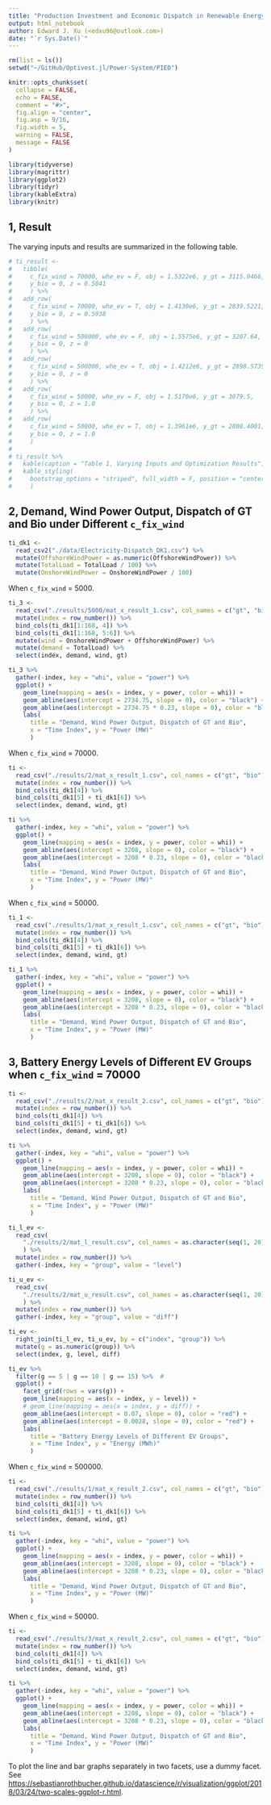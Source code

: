 ```yaml
---
title: "Production Investment and Economic Dispatch in Renewable Energy System"
output: html_notebook
author: Edward J. Xu (<edxu96@outlook.com>)
date: "`r Sys.Date()`"
---
```


```r
rm(list = ls())
setwd("~/GitHub/Optivest.jl/Power-System/PIED")

knitr::opts_chunk$set(
  collapse = FALSE,
  echo = FALSE,
  comment = "#>",
  fig.align = "center",
  fig.asp = 9/16,
  fig.width = 5,
  warning = FALSE,
  message = FALSE
)
```

```r
library(tidyverse)
library(magrittr)
library(ggplot2)
library(tidyr)
library(kableExtra)
library(knitr)
```

## 1, Result

The varying inputs and results are summarized in the following table.

```r
# ti_result <-
#   tibble(
#     c_fix_wind = 70000, whe_ev = F, obj = 1.5322e6, y_gt = 3115.9466, 
#     y_bio = 0, z = 0.5041
#     ) %>%
#   add_row(
#     c_fix_wind = 70000, whe_ev = T, obj = 1.4130e6, y_gt = 2839.5221, 
#     y_bio = 0, z = 0.5938
#     ) %>%
#   add_row(
#     c_fix_wind = 500000, whe_ev = F, obj = 1.5575e6, y_gt = 3207.64, 
#     y_bio = 0, z = 0
#     ) %>%
#   add_row(
#     c_fix_wind = 500000, whe_ev = T, obj = 1.4212e6, y_gt = 2898.5735, 
#     y_bio = 0, z = 0
#     ) %>%
#   add_row(
#     c_fix_wind = 50000, whe_ev = F, obj = 1.5170e6, y_gt = 3079.5, 
#     y_bio = 0, z = 1.0
#     ) %>%
#   add_row(
#     c_fix_wind = 50000, whe_ev = T, obj = 1.3961e6, y_gt = 2808.4001, 
#     y_bio = 0, z = 1.0
#     )
# 
# ti_result %>%
#   kable(caption = "Table 1, Varying Inputs and Optimization Results") %>%
#   kable_styling(
#     bootstrap_options = "striped", full_width = F, position = "center"
#     )
```

## 2, Demand, Wind Power Output, Dispatch of GT and Bio under Different `c_fix_wind`

```r
ti_dk1 <- 
  read_csv2("./data/Electricity-Dispatch_DK1.csv") %>%
  mutate(OffshoreWindPower = as.numeric(OffshoreWindPower)) %>%
  mutate(TotalLoad = TotalLoad / 100) %>%
  mutate(OnshoreWindPower = OnshoreWindPower / 100)
```


When `c_fix_wind` = 5000. 

```r
ti_3 <- 
  read_csv("./results/5000/mat_x_result_1.csv", col_names = c("gt", "bio")) %>%
  mutate(index = row_number()) %>%
  bind_cols(ti_dk1[1:168, 4]) %>%
  bind_cols(ti_dk1[1:168, 5:6]) %>%
  mutate(wind = OnshoreWindPower + OffshoreWindPower) %>%
  mutate(demand = TotalLoad) %>%
  select(index, demand, wind, gt)

ti_3 %>%
  gather(-index, key = "whi", value = "power") %>%
  ggplot() + 
    geom_line(mapping = aes(x = index, y = power, color = whi)) +
    geom_abline(aes(intercept = 2734.75, slope = 0), color = "black") +
    geom_abline(aes(intercept = 2734.75 * 0.23, slope = 0), color = "black") +
    labs(
      title = "Demand, Wind Power Output, Dispatch of GT and Bio",
      x = "Time Index", y = "Power (MW)"
      )
```

When `c_fix_wind` = 70000.

```r
ti <- 
  read_csv("./results/2/mat_x_result_1.csv", col_names = c("gt", "bio")) %>%
  mutate(index = row_number()) %>%
  bind_cols(ti_dk1[4]) %>%
  bind_cols(ti_dk1[5] + ti_dk1[6]) %>%
  select(index, demand, wind, gt)

ti %>%
  gather(-index, key = "whi", value = "power") %>%
  ggplot() + 
    geom_line(mapping = aes(x = index, y = power, color = whi)) +
    geom_abline(aes(intercept = 3208, slope = 0), color = "black") +
    geom_abline(aes(intercept = 3208 * 0.23, slope = 0), color = "black") +
    labs(
      title = "Demand, Wind Power Output, Dispatch of GT and Bio",
      x = "Time Index", y = "Power (MW)"
      )
```

When `c_fix_wind` = 50000.

```r
ti_1 <- 
  read_csv("./results/1/mat_x_result_1.csv", col_names = c("gt", "bio")) %>%
  mutate(index = row_number()) %>%
  bind_cols(ti_dk1[4]) %>%
  bind_cols(ti_dk1[5] + ti_dk1[6]) %>%
  select(index, demand, wind, gt)

ti_1 %>%
  gather(-index, key = "whi", value = "power") %>%
  ggplot() + 
    geom_line(mapping = aes(x = index, y = power, color = whi)) +
    geom_abline(aes(intercept = 3208, slope = 0), color = "black") +
    geom_abline(aes(intercept = 3208 * 0.23, slope = 0), color = "black") +
    labs(
      title = "Demand, Wind Power Output, Dispatch of GT and Bio",
      x = "Time Index", y = "Power (MW)"
      )
```

## 3, Battery Energy Levels of Different EV Groups when `c_fix_wind` = 70000

```r
ti <- 
  read_csv("./results/2/mat_x_result_2.csv", col_names = c("gt", "bio")) %>%
  mutate(index = row_number()) %>%
  bind_cols(ti_dk1[4]) %>%
  bind_cols(ti_dk1[5] + ti_dk1[6]) %>%
  select(index, demand, wind, gt)

ti %>%
  gather(-index, key = "whi", value = "power") %>%
  ggplot() + 
    geom_line(mapping = aes(x = index, y = power, color = whi)) +
    geom_abline(aes(intercept = 3208, slope = 0), color = "black") +
    geom_abline(aes(intercept = 3208 * 0.23, slope = 0), color = "black") +
    labs(
      title = "Demand, Wind Power Output, Dispatch of GT and Bio",
      x = "Time Index", y = "Power (MW)"
      )
```


```r
ti_l_ev <-
  read_csv(
    "./results/2/mat_l_result.csv", col_names = as.character(seq(1, 20))
    ) %>%
  mutate(index = row_number()) %>%
  gather(-index, key = "group", value = "level")

ti_u_ev <-
  read_csv(
    "./results/2/mat_u_result.csv", col_names = as.character(seq(1, 20))
    ) %>%
  mutate(index = row_number()) %>%
  gather(-index, key = "group", value = "diff")

ti_ev <- 
  right_join(ti_l_ev, ti_u_ev, by = c("index", "group")) %>%
  mutate(g = as.numeric(group)) %>%
  select(index, g, level, diff)

ti_ev %>%
  filter(g == 5 | g == 10 | g == 15) %>%  #
  ggplot() + 
    facet_grid(rows = vars(g)) +
    geom_line(mapping = aes(x = index, y = level)) +
    # geom_line(mapping = aes(x = index, y = diff)) +
    geom_abline(aes(intercept = 0.07, slope = 0), color = "red") +
    geom_abline(aes(intercept = 0.0028, slope = 0), color = "red") +
    labs(
      title = "Battery Energy Levels of Different EV Groups",
      x = "Time Index", y = "Energy (MWh)"
      )
```

When `c_fix_wind` = 500000.

```r
ti <- 
  read_csv("./results/1/mat_x_result_2.csv", col_names = c("gt", "bio")) %>%
  mutate(index = row_number()) %>%
  bind_cols(ti_dk1[4]) %>%
  bind_cols(ti_dk1[5] + ti_dk1[6]) %>%
  select(index, demand, wind, gt)

ti %>%
  gather(-index, key = "whi", value = "power") %>%
  ggplot() + 
    geom_line(mapping = aes(x = index, y = power, color = whi)) +
    geom_abline(aes(intercept = 3208, slope = 0), color = "black") +
    geom_abline(aes(intercept = 3208 * 0.23, slope = 0), color = "black") +
    labs(
      title = "Demand, Wind Power Output, Dispatch of GT and Bio",
      x = "Time Index", y = "Power (MW)"
      )
```

When `c_fix_wind` = 50000.

```r
ti <- 
  read_csv("./results/3/mat_x_result_2.csv", col_names = c("gt", "bio")) %>%
  mutate(index = row_number()) %>%
  bind_cols(ti_dk1[4]) %>%
  bind_cols(ti_dk1[5] + ti_dk1[6]) %>%
  select(index, demand, wind, gt)

ti %>%
  gather(-index, key = "whi", value = "power") %>%
  ggplot() + 
    geom_line(mapping = aes(x = index, y = power, color = whi)) +
    geom_abline(aes(intercept = 3208, slope = 0), color = "black") +
    geom_abline(aes(intercept = 3208 * 0.23, slope = 0), color = "black") +
    labs(
      title = "Demand, Wind Power Output, Dispatch of GT and Bio",
      x = "Time Index", y = "Power (MW)"
      )
```

To plot the line and bar graphs separately in two facets, use a dummy facet. See <https://sebastianrothbucher.github.io/datascience/r/visualization/ggplot/2018/03/24/two-scales-ggplot-r.html>.
